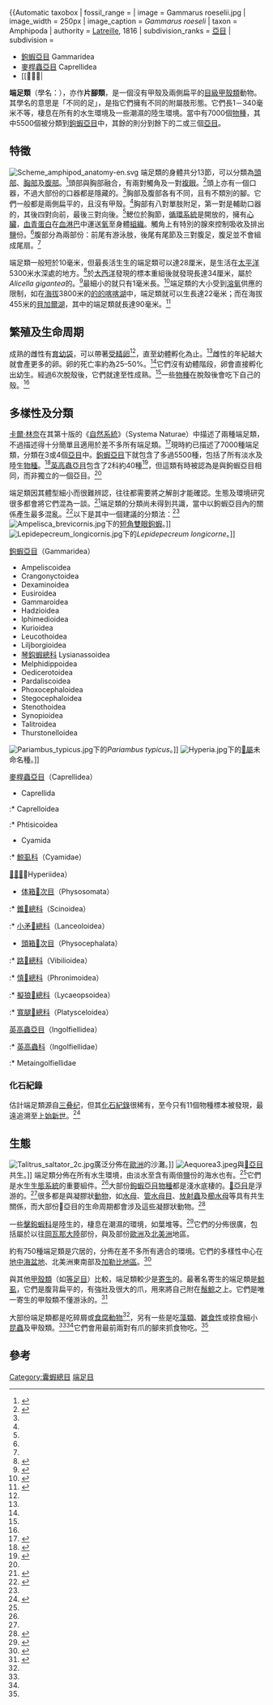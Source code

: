 {{CJK-New-Char|27295}}
{{Automatic taxobox
| fossil_range = {{fossil_range|始新世|現今}}
| image = Gammarus roeselii.jpg
| image_width = 250px
| image_caption = ''Gammarus roeseli''
| taxon = Amphipoda
| authority = [[拉特雷耶·皮埃爾·安德烈|Latreille]], 1816{{r|ITIS_93294}}
| subdivision_ranks = [[亞目|亞目]]
| subdivision = 
* [[鉤蝦亞目|鉤蝦亞目]] Gammaridea
* [[麥桿蟲亞目|麥桿蟲亞目]] Caprellidea
* [[𧊕亞目|{{僻字]] Hyperiidea
* ([[英高蟲亞目|英高蟲亞目]] Ingolfiellidea)
}}

'''端足類'''（學名：{{lang|la|Amphipoda}}），亦作'''片腳類'''，是一個沒有甲殼及兩側扁平的[[目_(生物)|目級]][[甲殼類|甲殼類]]動物。其學名的意思是「不同的足」，是指它們擁有不同的附屬肢形態。它們長1－340毫米不等，棲息在所有的水生環境及一些潮濕的陸生環境。當中有7000個[[物種|物種]]，其中5500個被分類到[[鉤蝦亞目|鉤蝦亞目]]中，其餘的則分到餘下的二或三個[[亞目|亞目]]。

== 特徵 ==
[[File:Scheme_amphipod_anatomy-en.svg|thumb]]
端足類的身體共分13節，可以分類為[[頭部|頭部]]、[[胸部|胸部]]及[[腹部|腹部]]。<ref name="Wade">{{cite book en|author=Sam Wade, Tracy Corbin & Linda-Marie McDowell|id=ISBN 1-876562-67-6|year=2004|publisher=Waterwatch South Australia|title=Critter Catalogue. A guide to the aquatic invertebrates of South Australian inland waters|chapter=Class Crustacea|url=http://www.sa.waterwatch.org.au/pdfs/critters_5_crustaceans.pdf|format=PDF|deadurl=yes|archiveurl=https://web.archive.org/web/20091017035859/http://sa.waterwatch.org.au/pdfs/critters_5_crustaceans.pdf|archivedate=2009-10-17}}</ref>頭部與胸部融合，有兩對觸角及一對[[複眼|複眼]]。<ref name="TAFI">{{cite web|url=http://www.tafi.org.au/zooplankton/imagekey/malacostraca/peracarida/amphipoda/amphipoda.html |title=Order Amphipoda |work=Guide to the marine zooplankton of south eastern Australia |year=2008 |publisher=Tasmanian Aquaculture & Fisheries Institute |deadurl=yes |archiveurl=https://web.archive.org/web/20080720143838/http://www.tafi.org.au/zooplankton/imagekey/malacostraca/peracarida/amphipoda/amphipoda.html |archivedate=2008-07-20 }}</ref>頭上亦有一個口器，不過大部份的口器都是隱藏的。<ref name="Holsinger"/>胸部及腹部各有不同，且有不類別的腳。它們一般都是兩側扁平的，且沒有甲殼。<ref name="TAFI"/>胸部有八對單肢附足，第一對是輔助口器的，其後四對向前，最後三對向後。<ref name="TAFI"/>鰓位於胸節，[[循環系統|循環系統]]是開放的，擁有[[心臟|心臟]]，[[血青蛋白|血青蛋白]]在[[血淋巴|血淋巴]]中運送[[氧|氧]]至身體[[组织_(生物学)|組織]]。觸角上有特別的腺來控制吸收及排出[[鹽|鹽]]份。<ref name="Wade"/>腹部分為兩部份：前尾有游泳肢，後尾有尾節及三對腹足，腹足並不會組成尾扇。<ref name="TAFI"/>

端足類一般短於10毫米，但最長活生生的端足類可以達28厘米，是生活在[[太平洋|太平洋]]5300米水深處的地方。<ref name="Morris">{{cite book en|author=J. Laurens Barnard, Darl E. Bowers & Eugene C. Haderlie|chapter=Amphipoda: The Amphipods and Allies|title=Intertidal Invertebrates of California|editor=Robert H. Morris, Robert Hugh Morris, Donald Putnam Abbott & Eugene Clinton Haderlie|pages=559–66|year=1980|publisher=Stanford University Press|id=ISBN 0-8047-1045-7}}</ref>於[[大西洋|大西洋]]發現的標本重組後就發現長達34厘米，屬於''Alicella gigantea''的。<ref>{{cite journal en|title=The supergiant amphipod ''Alicella gigantea'' Chevreux from the North Pacific Gyre|author=J. Laurens Barnard & Camilla L. Ingram|journal=Journal of Crustacean Biology|volume=6|issue=4|year=1986|pages=825–39|url=http://www.jstor.org/stable/1548395|access-date=2010-06-04|archive-date=2020-07-31|archive-url=https://web.archive.org/web/20200731163504/https://www.jstor.org/stable/1548395|dead-url=no}}</ref>最細小的就只有1毫米長。<ref>{{cite journal en|title=The fauna of Rennell and Bellona, Solomon Islands|author=T. Wolff|journal=Philosophical Transactions of the Royal Society of London. Series B, Biological Sciences|volume=255|issue=800|year=1969|pages=321–43|url=http://www.jstor.org/stable/2416857|access-date=2010-06-04|archive-date=2020-06-10|archive-url=https://web.archive.org/web/20200610083135/https://www.jstor.org/stable/2416857|dead-url=no}}</ref>端足類的大小受到[[溶氧|溶氧]]供應的限制，如在[[海拔|海拔]]3800米的[[的的喀喀湖|的的喀喀湖]]中，端足類就可以生長達22毫米；而在海拔455米的[[貝加爾湖|貝加爾湖]]，其中的端足類就長達90毫米。<ref>{{cite journal en|author=L. S. Peck & G. Chapelle|title=Reduced oxygen at high altitude limits maximum size|doi=10.1098/rsbl.2003.0054|journal=Proceedings of the Royal Society B|year=2003|volume=270|pages=S166–7}}</ref>

== 繁殖及生命周期 ==
成熟的雌性有[[育幼袋|育幼袋]]，可以帶著[[受精卵|受精卵]]<ref name="Wade"/>，直至幼體孵化為止。<ref name="TAFI"/>雌性的年紀越大就會產更多的卵。卵的死亡率約為25–50%。<ref name="Wade"/>它們沒有幼體階段，卵會直接孵化出幼生。經過6次脫殼後，它們就達至性成熟。<ref name="Wade"/>一些[[物種|物種]]在脫殼後會吃下自己的殼。<ref name="Wade"/>

== 多樣性及分類 ==
[[卡爾·林奈|卡爾·林奈]]在其第十版的《[[自然系統|自然系統]]》（Systema Naturae）中描述了兩種端足類，不過描述得十分簡單且適用於差不多所有端足類。<ref>{{cite journal en|title=Redescription of ''Gammarus pulex'' (Linnaeus, 1758) based on neotype material (Amphipoda)|author=S. Pinkster|journal=Crustaceana|volume=18|issue=2|year=1970|pages=177–186|url=http://www.jstor.org/stable/20101677|access-date=2010-06-04|archive-date=2020-05-03|archive-url=https://web.archive.org/web/20200503193848/https://www.jstor.org/stable/20101677|dead-url=no}}</ref>現時約已描述了7000種端足類，分類在3或4個[[亞目|亞目]]中。[[鉤蝦亞目|鉤蝦亞目]]下就包含了多過5500種，包括了所有淡水及陸生[[物種|物種]]。<ref name="Holsinger">{{cite web|title=What are amphipods? |author=John R. Holsinger |publisher=Old Dominion University |accessdate=2010-04-07 |url=http://sci.odu.edu/biology/directory/Holsinger/jrh/whatis.htm |deadurl=yes |archiveurl=https://web.archive.org/web/20110720021054/http://sci.odu.edu/biology/directory/Holsinger/jrh/whatis.htm |archivedate=2011-07-20 }}</ref>[[英高蟲亞目|英高蟲亞目]]包含了2科約40種<ref>{{cite journal en|author=R. Vonk  & F. R. Schram|year=2003|title=Ingolfiellidea (Crustacea, Malacostraca, Amphipoda): a phylogenetic and biogeographic analysis|journal=Contributions to Zoology|volume=72|issue=1|pages=39–72|url=http://dpc.uba.uva.nl/ctz/vol72/nr01/art03|access-date=2010-06-04|archive-date=2013-12-03|archive-url=https://web.archive.org/web/20131203014630/http://dpc.uba.uva.nl/ctz/vol72/nr01/art03|dead-url=no}}</ref>，但這類有時被認為是與鉤蝦亞目相同，而非獨立的一個亞目。<ref name="Holsinger"/>

端足類因其體型細小而很難辨認，往往都需要將之解剖才能確認。生態及環境研究很多都會將它們混為一談。<ref name="Lowry">{{cite web|url=http://www.crustacea.net/crustace/amphipoda/index.htm|title=Introduction|work=Amphipoda: Families|author=J. K. Lowry & R. T. Springthorpe|publisher=Australian Museum|accessdate=2010-04-05|archive-url=https://web.archive.org/web/20060221225649/http://crustacea.net/crustace/amphipoda/index.htm|archive-date=2006-02-21|dead-url=yes}}</ref>端足類的分類尚未得到共識，當中以鉤蝦亞目內的關係產生最多混亂。<ref name="M&D">{{cite book en|url=http://atiniui.nhm.org/pdfs/3839/3839.pdf|title=An Updated Classification of the Recent Crustacea|author=Joel W. Martin & George E. Davis|year=2001|pages=132|publisher=Natural History Museum of Los Angeles County|access-date=2010-06-04|archive-date=2013-05-12|archive-url=https://web.archive.org/web/20130512091254/http://atiniui.nhm.org/pdfs/3839/3839.pdf|dead-url=no}}</ref>以下是其中一個建議的分類法：<ref name="M&D"/>
[[File:Ampelisca_brevicornis.jpg|thumb]]下的[[短角雙眼鉤蝦|短角雙眼鉤蝦]]。]]
[[File:Lepidepecreum_longicornis.jpg|thumb]]下的''Lepidepecreum longicorne''。]]

;[[鉤蝦亞目|鉤蝦亞目]]（Gammaridea）
* Ampeliscoidea
* Crangonyctoidea
* Dexaminoidea
* Eusiroidea
* Gammaroidea
* Hadzioidea
* Iphimedioidea
* Kurioidea
* Leucothoidea
* Liljborgioidea
* [[琴鈎蝦總科|琴鈎蝦總科]] Lysianassoidea
* Melphidippoidea
* Oedicerotoidea
* Pardaliscoidea
* Phoxocephaloidea
* Stegocephaloidea
* Stenothoidea
* Synopioidea
* Talitroidea
* Thurstonelloidea
[[File:Pariambus_typicus.jpg|thumb]]下的''Pariambus typicus''。]]
[[File:Hyperia.jpg|thumb]]下的[[𧊕屬|𧊕屬]]未命名種。]]
;[[麥桿蟲亞目|麥桿蟲亞目]]（Caprellidea）
* Caprellida
:* Caprelloidea
:* Phtisicoidea
* Cyamida
:* [[鯨虱科|鯨虱科]]（Cyamidae）
;[[𧊕亞目|𧊕亞目]]（Hyperiidea）
* [[体箱𧊕次目|体箱𧊕次目]]（Physosomata）
:* [[錐𧊕總科|錐𧊕總科]]（Scinoidea）
:* [[小矛𧊕總科|小矛𧊕總科]]（Lanceoloidea）
* [[頭箱𧊕次目|頭箱𧊕次目]]（Physocephalata）
:* [[路𧊕總科|路𧊕總科]]（Vibilioidea）
:* [[慎𧊕總科|慎𧊕總科]]（Phronimoidea）
:* [[擬狼𧊕總科|擬狼𧊕總科]]（Lycaeopsoidea）
:* [[寬腿𧊕總科|寬腿𧊕總科]]（Platysceloidea）
;[[英高蟲亞目|英高蟲亞目]]（Ingolfiellidea）
:* [[英高蟲科|英高蟲科]]（Ingolfiellidae）
:* Metaingolfiellidae


=== 化石紀錄 ===
估計端足類源自[[三叠纪|三叠纪]]，但其[[化石紀錄|化石紀錄]]很稀有，至今只有11個物種標本被發現，最遠追溯至上[[始新世|始新世]]。<ref>{{cite journal en|title=A new terrestrial amphipod from tertiary amber deposits of Chiapas province, Southern Mexico|author=E. L. Bousfield & G. O. Poinar, Jr.|doi=10.1080/10292389409380448|journal=Historical Biology|volume=7|issue=2|year=1994|pages=105–14}}</ref>

== 生態 ==
[[File:Talitrus_saltator_2c.jpg|thumb]]廣泛分佈在[[歐洲|歐洲]]的沙灘。]]
[[File:Aequorea3.jpeg|thumb]]與[[𧊕亞目|𧊕亞目]]共生。]]
端足類分佈在所有水生環境，由淡水至含有兩倍[[鹽|鹽]]份的海水也有。<ref name="Wade"/>它們是水生[[生態系統|生態系統]]的重要組件。<ref name="Lowry"/>大部份[[鉤蝦亞目|鉤蝦亞目]][[物種|物種]]都是淺水底棲的。[[𧊕亞目|𧊕亞目]]是浮游的。<ref name="TAFI"/>很多都是與凝膠狀[[動物|動物]]，如[[水母|水母]]、[[管水母目|管水母目]]、[[放射蟲|放射蟲]]及[[櫛水母|櫛水母]]等具有共生關係，而大部份𧊕亞目的生命周期都會涉及這些凝膠狀動物。<ref>{{cite journal en|journal=Deep-Sea Research|year=1977|volume=24|pages=465–88|title=The associations of Amphipoda Hyperiidea with gelatinous zooplankton. II. Associations with Cnidaria, Cteuophora and Radiolaria|url=https://archive.org/details/sim_deep-sea-research_1977_24/page/465|author=G. R. Harbison, D. C. Biggs & L. P. Madin|doi=10.1016/0146-6291(77)90484-2}}</ref>

一些[[擊鉤蝦科|擊鉤蝦科]]是陸生的，棲息在潮濕的環境，如葉堆等。<ref name="Massey">{{cite web|url=http://soilbugs.massey.ac.nz/amphipoda.php|title=Amphipoda|work=Guide to New Zealand Soil Invertebrates|publisher=Massey University|accessdate=2010-04-07|author=M. A. Minor & A. W. Robertson|date=2010-03-05|archive-date=2010-05-10|archive-url=https://web.archive.org/web/20100510121618/http://soilbugs.massey.ac.nz/amphipoda.php|dead-url=no}}</ref>它們的分佈很廣，包括屬於以往[[岡瓦那大陸|岡瓦那大陸]]部份，與及部份[[歐洲|歐洲]]及[[北美洲|北美洲]]地區。

約有750種端足類是穴居的，分佈在差不多所有適合的環境。它們的多樣性中心在[[地中海盆地|地中海盆地]]、北美洲東南部及[[加勒比地區|加勒比地區]]。<ref>{{cite book en|chapter=Crustacea|author=Horton H. Hobbs, III|editor=John Gunn|title=Encyclopedia of Caves and Karst Science|publisher=Routledge|year=2003|url=http://www.routledge-ny.com/ref/caves/crustacea.pdf|format=PDF|id=ISBN 978-1-57958-399-6|pages=254–7|access-date=2010-06-04|archive-date=2004-12-28|archive-url=https://web.archive.org/web/20041228061509/http://www.routledge-ny.com/ref/caves/crustacea.pdf|dead-url=no}}</ref>

與其他[[甲殼類|甲殼類]]（如[[等足目|等足目]]）比較，端足類較少是[[寄生|寄生]]的。最著名寄生的端足類是[[鯨虱|鯨虱]]，它們是腹背扁平的，有強壯及很大的爪，用來將自己附在[[鬚鯨|鬚鯨]]之上。它們是唯一寄生的甲殼類不懂游泳的。<ref>{{cite web|url=http://web.viu.ca/goatert/PARASITE/PARAMPH.HTM|title=Parasitic Amphipoda|publisher=Vancouver Island University|accessdate=2010-04-07|date=1996-05-04|author=Tim Goater|work=Interactive Parasitology|archive-date=2010-07-14|archive-url=https://web.archive.org/web/20100714173551/http://web.viu.ca/goatert/PARASITE/PARAMPH.HTM|dead-url=yes}}</ref>

大部份端足類都是吃碎屑或[[食腐動物|食腐動物]]<ref name="Wade"/>，另有一些是吃[[藻類|藻類]]、[[雜食性|雜食性]]或掠食細小[[昆蟲|昆蟲]]及甲殼類。<ref name="Wade"/><ref name="TAFI"/>它們會用最前兩對有爪的腳來抓食物吃。<ref name="Wade"/>

== 參考 ==
{{Commons category|Amphipoda|端足類}}
{{wikispecies}}
{{reflist}}
{{軟甲綱}}
{{Authority control}}
{{Taxonbar|from=Q193418}}

[[Category:囊蝦總目|Category:囊蝦總目]]
[[Category:端足目|]]